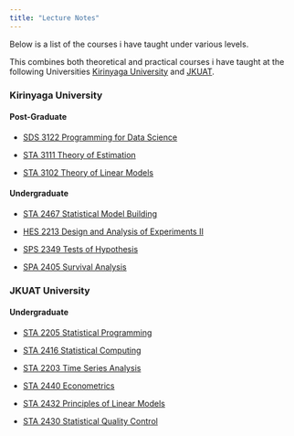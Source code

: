 ```yaml
---
title: "Lecture Notes"
---
```


Below is a list of the courses i have taught under various levels.

This combines both theoretical and practical courses i have taught at the following Universities [Kirinyaga University](https://www.kyu.ac.ke/) and [JKUAT](https://www.jkuat.ac.ke/).

::: {.grid .course-details .course-details-smaller}
::: g-col-6
### Kirinyaga University

#### Post-Graduate

-   [SDS 3122 Programming for Data Science](https://sam-mutua.github.io/SDS3121/)

-   [STA 3111 Theory of Estimation](https://sam-mutua.github.io/STA3111/)

-   [STA 3102 Theory of Linear Models]()

#### Undergraduate

-   [STA 2467 Statistical Model Building]()

-   [HES 2213 Design and Analysis of Experiments II]()

-   [SPS 2349 Tests of Hypothesis]()

-   [SPA 2405 Survival Analysis]()
:::

::: g-col-6
### JKUAT University

#### Undergraduate

-   [STA 2205 Statistical Programming]()

-   [STA 2416 Statistical Computing]()

-   [STA 2203 Time Series Analysis]()

-   [STA 2440 Econometrics]()

-   [STA 2432 Principles of Linear Models]()

-   [STA 2430 Statistical Quality Control]()
:::
:::
